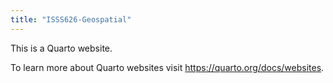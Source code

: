 ```yaml
---
title: "ISSS626-Geospatial"
---
```


This is a Quarto website.

To learn more about Quarto websites visit <https://quarto.org/docs/websites>.
